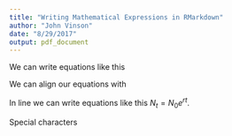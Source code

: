 ```yaml
---
title: "Writing Mathematical Expressions in RMarkdown"
author: "John Vinson"
date: "8/29/2017"
output: pdf_document
---
```


We can write equations like this


\begin{equation}
y = mx+b
\end{equation}

\begin{equation}
z = yx +c +d
\end{equation}

We can align our equations with 
\begin{align}
y = mx &+b\\
z &= yx +c
\end{align}

In line we can write equations like this $N_t = N_0 e^{rt}$. 

Special characters 
\begin{equation}
\tau \lambda \Psi \psi
\end{equation}


